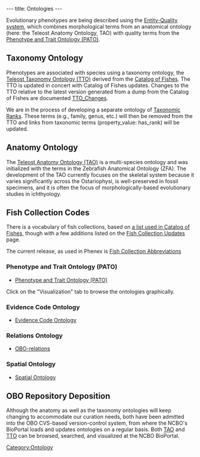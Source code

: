 ---
title: Ontologies
---

Evolutionary phenotypes are being described using the [http://www.bioontology.org/wiki/index.php/PATO:About Entity-Quality system], which combines morphological terms from an anatomical ontology (here: the Teleost Anatomy Ontology, TAO) with quality terms from the [http://www.bioontology.org/wiki/index.php/PATO:Main_Page Phenotype and Trait Ontology (PATO)].

== Taxonomy Ontology ==

Phenotypes are associated with species using a taxonomy ontology, the [http://bioportal.bioontology.org/visualize/38363 Teleost Taxonomy Ontology (TTO)] derived from the [http://www.calacademy.org/RESEARCH/ichthyology/catalog/fishcatsearch.html Catalog of Fishes]. The TTO is updated in concert with Catalog of Fishes updates.  Changes to the TTO relative to the latest version generated from a dump from the Catalog of Fishes are documented [[TTO_Changes]].

We are in the process of developing a separate ontology of [[Taxonomic Ranks]].  These terms (e.g., family, genus, etc.) will then be removed from the TTO and links from taxonomic terms (property_value: has_rank) will be updated.

== Anatomy Ontology ==

The [http://bioportal.bioontology.org/visualize/38362 Teleost Anatomy Ontology (TAO)] is a multi-species ontology and was initialized with the terms in the Zebrafish Anatomical Ontology (ZFA). The development of the TAO currently focuses on the skeletal system because it varies significantly across the Ostariophysi, is well-preserved in fossil specimens, and it is often the focus of morphologically-based evolutionary studies in ichthyology.

== Fish Collection Codes ==

There is a vocabulary of fish collections, based on [http://research.calacademy.org/research/ichthyology/catalog/abtabr.html a list used in Catalog of Fishes], though with a few additions listed on the [[Fish Collection Updates]] page.

The current release, as used in Phenex is
[https://obo.svn.sourceforge.net/viewvc/obo/phenote/trunk/obo-files/fish_collection_abbreviation.obo?view=markup Fish Collection Abbreviations]

=== Phenotype and Trait Ontology (PATO) ===

* [http://bioportal.bioontology.org/visualize/38339 Phenotype and Trait Ontology (PATO)]
Click on the "Visualization" tab to browse the ontologies graphically.

=== Evidence Code Ontology ===

*[http://bioportal.bioontology.org/visualize/36625 Evidence Code Ontology]

=== Relations Ontology ===
* [http://www.obofoundry.org/ro/ OBO-relations]

=== Spatial Ontology ===
*[http://bioportal.bioontology.org/visualize/29952 Spatial Ontology]


== OBO Repository Deposition ==

Although the anatomy as well as the taxonomy ontologies will keep changing to accommodate our curation needs, both have been admitted into the OBO CVS-based version-control system, from where the NCBO's BioPortal loads and updates ontologies on a regular basis.  Both [http://bioportal.bioontology.org/visualize/38362 TAO] and [http://bioportal.bioontology.org/visualize/38363 TTO] can be browsed, searched, and visualized at the NCBO BioPortal.

[[Category:Ontology]]